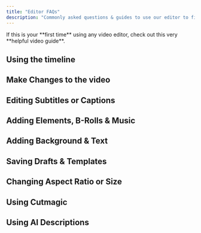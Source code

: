 ```yaml
---
title: "Editor FAQs"
description: "Commonly asked questions & guides to use our editor to fine-tune or customize your videos."
---
```


<Tip>
  If this is your **first time** using any video editor, check out this very **helpful video guide**.
</Tip>

## Using the timeline

<CardGroup cols={3}>
  <Card title="How does the timeline work?" icon="sparkles" href="https://helpdesk.quso.ai/help/editor/timeline-zoom">
    
  </Card>
  <Card title="Add / Remove segments from video" icon="sparkles" href="https://helpdesk.quso.ai/help/editor/add-segment">
    
  </Card>
  <Card title="Cut a segement from video" icon="sparkles" href="https://helpdesk.quso.ai/help/editor/cut-segment-from-video">
    
  </Card>
  <Card title="Make detailed changes with timeline zoom" icon="sparkles" href="https://helpdesk.quso.ai/help/editor/timeline-zoom">
    
  </Card>
</CardGroup>

## Make Changes to the video

<CardGroup cols={3}>
  <Card title="Change Video Position" icon="sparkles" href="https://helpdesk.quso.ai/help/editor/change-video-position">
    
  </Card>
  <Card title="Change Video Zoom" icon="sparkles" href="https://helpdesk.quso.ai/help/editor/change-video-zoom">
    
  </Card>
  <Card title="Auto Filler Word & Silence Removal" icon="sparkles" href="https://helpdesk.quso.ai/help/editor/filler-word-and-silence-removal">
    
  </Card>
</CardGroup>

## Editing Subtitles or Captions

<CardGroup cols={3}>
  <Card title="Change or correct captions" icon="sparkles" href="https://helpdesk.quso.ai/help/editor/change-or-correct-captions">
    
  </Card>
  <Card title="Change captions animation" icon="sparkles" href="https://quso.ai/help/editor/change-captions-animation">
    
  </Card>
  <Card title="Change caption style, font & effects" icon="sparkles" href="https://helpdesk.quso.ai/help/editor/change-caption-style-font-effects">
    
  </Card>
  <Card title="Add emoji to captions" icon="sparkles" href="https://helpdesk.quso.ai/help/editor/add-emoji-to-captions">
    
  </Card>
  <Card title="Add sound to captions" icon="sparkles" href="https://helpdesk.quso.ai/help/editor/add-sound-to-caption">
    
  </Card>
</CardGroup>

## Adding Elements, B-Rolls & Music

<CardGroup cols={3}>
  <Card title="Add progress bar to video" icon="sparkles" href="https://helpdesk.quso.ai/help/editor/add-progress-bar">
    
  </Card>
  <Card title="Add outro to video" icon="sparkles" href="https://helpdesk.quso.ai/help/editor/add-outro-to-video">
    
  </Card>
  <Card title="Add logo to video" icon="sparkles" href="https://helpdesk.quso.ai/help/editor/add-logo-to-video">
    
  </Card>
  <Card title="Add B-Rolls overlay to video" icon="sparkles" href="https://helpdesk.quso.ai/help/editor/add-broll-to-video">
    
  </Card>
  <Card title="Add music to video" icon="spa" iconType="regular" href="https://helpdesk.quso.ai/help/editor/add-music-to-clips">
    
  </Card>
</CardGroup>

## Adding Background & Text

<CardGroup cols={3}>
  <Card title="Change video background" icon="sparkles" href="https://helpdesk.quso.ai/help/editor/add-background-to-clips">
    
  </Card>
  <Card title="Add text overlay to video" icon="sparkles" href="https://helpdesk.quso.ai/help/editor/add-text-overlay-to-video">
    
  </Card>
  <Card title="Change text style and effects" icon="sparkles" href="https://helpdesk.quso.ai/help/editor/change-text-style-and-effects">
    
  </Card>
</CardGroup>

## Saving Drafts & Templates

<CardGroup cols={3}>
  <Card title="Create your brand template" icon="sparkles" href="https://helpdesk.quso.ai/help/editor/create-your-brand-template">
    
  </Card>
  <Card title="Save video as a draft" icon="sparkles" href="https://helpdesk.quso.ai/help/editor/save-video-as-draft">
    
  </Card>
  <Card title="Using preset templates" icon="sparkles" href="https://helpdesk.quso.ai/help/editor/using-preset-templates">
    
  </Card>
</CardGroup>

## Changing Aspect Ratio or Size

<CardGroup cols={3}>
  <Card title="Change video size or aspect ratio" icon="sparkles" href="https://helpdesk.quso.ai/help/editor/change-video-size-or-aspect-ratio">
    
  </Card>
  <Card title="Using Split Layout" icon="sparkles" href="https://helpdesk.quso.ai/help/editor/using-split-layout">
    
  </Card>
</CardGroup>

## Using Cutmagic

<CardGroup cols={3}>
  <Card title="What is Cutmagic?" icon="sparkles" href="https://helpdesk.quso.ai/help/what-is-cutmagic">
    
  </Card>
  <Card title="How to use timeline with CutMagic?" icon="sparkles" href="https://helpdesk.quso.ai/help/editor/how-to-use-timeline-with-CutMagic">
    
  </Card>
</CardGroup>

## Using AI Descriptions

<CardGroup cols={3}>
  <Card title="How to use AI Descriptions?" icon="sparkles" href="https://helpdesk.quso.ai/help/editor/how-to-use-ai-description">
    
  </Card>
  <Card title="What is Virality Score?" icon="sparkles" href="https://helpdesk.quso.ai/help/virality-scrore">
    
  </Card>
</CardGroup>